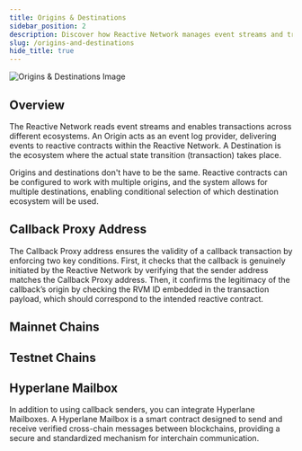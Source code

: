 ```yaml
---
title: Origins & Destinations
sidebar_position: 2
description: Discover how Reactive Network manages event streams and transactions across different ecosystems and learn about network compatibility.
slug: /origins-and-destinations
hide_title: true
---
```



![Origins & Destinations Image](./img/origins-and-destinations.jpg)

## Overview

The Reactive Network reads event streams and enables transactions across different ecosystems. An Origin acts as an event log provider, delivering events to reactive contracts within the Reactive Network. A Destination is the ecosystem where the actual state transition (transaction) takes place.

Origins and destinations don't have to be the same. Reactive contracts can be configured to work with multiple origins, and the system allows for multiple destinations, enabling conditional selection of which destination ecosystem will be used.

## Callback Proxy Address

The Callback Proxy address ensures the validity of a callback transaction by enforcing two key conditions. First, it checks that the callback is genuinely initiated by the Reactive Network by verifying that the sender address matches the Callback Proxy address. Then, it confirms the legitimacy of the callback’s origin by checking the RVM ID embedded in the transaction payload, which should correspond to the intended reactive contract.

## Mainnet Chains

<MainnetChainTable />

## Testnet Chains

<TestnetChainTable />

## Hyperlane Mailbox

In addition to using callback senders, you can integrate Hyperlane Mailboxes. A Hyperlane Mailbox is a smart contract designed to send and receive verified cross-chain messages between blockchains, providing a secure and standardized mechanism for interchain communication.

<MailboxAddressTable />

[//]: # (emojis for status ✅ ➖ ⌛)

[//]: # (:::info[Callbacks])

[//]: # (Not all origin chains are compatible as destination chains. Please refer to the table below before implementing callbacks.)

[//]: # (:::)